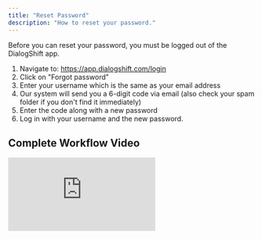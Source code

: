 ```yaml
---
title: "Reset Password"
description: "How to reset your password."
---
```


Before you can reset your password, you must be logged out of the DialogShift app.

1. Navigate to: https://app.dialogshift.com/login
2. Click on "Forgot password"
3. Enter your username which is the same as your email address
4. Our system will send you a 6-digit code via email (also check your spam folder if you don't find it immediately)
5. Enter the code along with a new password
6. Log in with your username and the new password.

## Complete Workflow Video

<iframe className="w-full aspect-video rounded-xl" src="https://player.vimeo.com/video/1098475522?badge=0&autopause=0&player_id=0&app_id=58479" title="Vimeo video player" frameBorder="0" allow="autoplay; fullscreen; picture-in-picture" allowFullScreen /> 